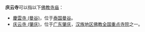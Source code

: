 '''庆云寺'''可以指以下[[佛教寺庙|佛教寺庙]]：
*[[慶雲寺_(曼谷)|慶雲寺 (曼谷)]]，位于[[泰国|泰国]][[曼谷|曼谷]]。
*[[庆云寺_(肇庆)|庆云寺 (肇庆)]]，位于[[广东|广东]][[肇庆|肇庆]]，[[汉族地区佛教全国重点寺院|汉族地区佛教全国重点寺院]]之一。

{{disambig|Cat=三字佛寺消歧義|C}}